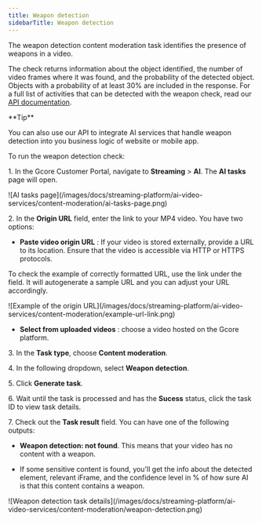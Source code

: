 ---
title: Weapon detection
sidebarTitle: Weapon detection
---

The weapon detection content moderation task identifies the presence of weapons in a video. 

The check returns information about the object identified, the number of video frames where it was found, and the probability of the detected object. Objects with a probability of at least 30% are included in the response. For a full list of activities that can be detected with the weapon check, read our [API documentation](https://api.gcore.com/docs/streaming?_gl=1*1rw278g*_gcl_au*MTM0OTcwMzMxMC4xNzE3MTQ0ODk3*_ga*OTkwMzM5NjM4LjE3MDkxMDg3OTU.*_ga_Y79HRL8RPR*MTcyMTI4NzExMi4xMjIuMS4xNzIxMjg3MjMzLjYwLjAuMA..#tag/AI/operation/post_ai_contentmoderation_weapon). 

<Tip>
**Tip**

You can also use our API to integrate AI services that handle weapon detection into you business logic of website or mobile app.
</Tip>

To run the weapon detection check:

1\. In the Gcore Customer Portal, navigate to **Streaming** > **AI**. The **AI tasks** page will open.


<Frame>![AI tasks page](/images/docs/streaming-platform/ai-video-services/content-moderation/ai-tasks-page.png)</Frame>



2\. In the **Origin URL** field, enter the link to your MP4 video. You have two options: 

  * **Paste video origin URL** : If your video is stored externally, provide a URL to its location. Ensure that the video is accessible via HTTP or HTTPS protocols. 

To check the example of correctly formatted URL, use the link under the field. It will autogenerate a sample URL and you can adjust your URL accordingly. 


<Frame>![Example of the origin URL](/images/docs/streaming-platform/ai-video-services/content-moderation/example-url-link.png)</Frame>


  * **Select from uploaded videos** : choose a video hosted on the Gcore platform.




3\. In the **Task type**, choose **Content moderation**. 

4\. In the following dropdown, select **Weapon detection**. 

5\. Click **Generate task**.

6\. Wait until the task is processed and has the **Sucess** status, click the task ID to view task details. 

7\. Check out the **Task result** field. You can have one of the following outputs: 

  * **Weapon detection: not found**. This means that your video has no content with a weapon. 

  * If some sensitive content is found, you'll get the info about the detected element, relevant iFrame, and the confidence level in % of how sure AI is that this content contains a weapon.



<Frame>![Weapon detection task details](/images/docs/streaming-platform/ai-video-services/content-moderation/weapon-detection.png)</Frame>